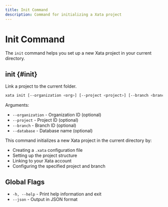 ```yaml
---
title: Init Command
description: Command for initializing a Xata project
---
```


# Init Command

The `init` command helps you set up a new Xata project in your current directory.

## init {#init}

Link a project to the current folder.

```bash
xata init [--organization <org>] [--project <project>] [--branch <branch>] [--database <db>]
```

Arguments:
- `--organization` - Organization ID (optional)
- `--project` - Project ID (optional)
- `--branch` - Branch ID (optional)
- `--database` - Database name (optional)

This command initializes a new Xata project in the current directory by:
- Creating a `.xata` configuration file
- Setting up the project structure
- Linking to your Xata account
- Configuring the specified project and branch

## Global Flags

- `-h, --help` - Print help information and exit
- `--json` - Output in JSON format 